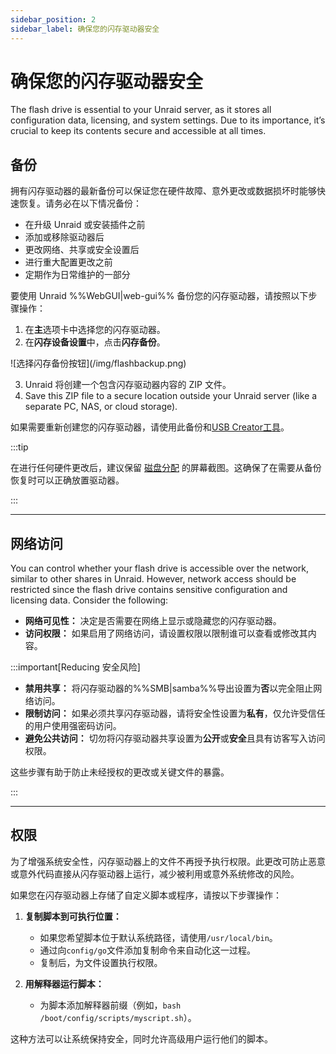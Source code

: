 ```yaml
---
sidebar_position: 2
sidebar_label: 确保您的闪存驱动器安全
---
```


# 确保您的闪存驱动器安全

The flash drive is essential to your Unraid server, as it stores all configuration data, licensing, and system settings. Due to its importance, it’s crucial to keep its contents secure and accessible at all times.

## 备份

拥有闪存驱动器的最新备份可以保证您在硬件故障、意外更改或数据损坏时能够快速恢复。请务必在以下情况备份：

- 在升级 Unraid 或安装插件之前
- 添加或移除驱动器后
- 更改网络、共享或安全设置后
- 进行重大配置更改之前
- 定期作为日常维护的一部分

要使用 Unraid %%WebGUI|web-gui%% 备份您的闪存驱动器，请按照以下步骤操作：

1. 在**主**选项卡中选择您的闪存驱动器。
2. 在**闪存设备设置**中，点击**闪存备份**。

<div style={{ margin: 'auto', maxWidth: '600px', display: 'flex', flexDirection: 'column', alignItems: 'center' }}>
  ![选择闪存备份按钮](/img/flashbackup.png)
</div>

3. Unraid 将创建一个包含闪存驱动器内容的 ZIP 文件。
4. Save this ZIP file to a secure location outside your Unraid server (like a separate PC, NAS, or cloud storage).

如果需要重新创建您的闪存驱动器，请使用此备份和[USB Creator工具](https://unraid.net/download)。

:::tip

在进行任何硬件更改后，建议保留 [磁盘分配](../../getting-started/set-up-unraid/configure-your-array.mdx#assign-parity-and-data-disks) 的屏幕截图。这确保了在需要从备份恢复时可以正确放置驱动器。

:::

---

## 网络访问

You can control whether your flash drive is accessible over the network, similar to other shares in Unraid. However, network access should be restricted since the flash drive contains sensitive configuration and licensing data. Consider the following:

- **网络可见性：** 决定是否需要在网络上显示或隐藏您的闪存驱动器。
- **访问权限：** 如果启用了网络访问，请设置权限以限制谁可以查看或修改其内容。

:::important[Reducing 安全风险]

- **禁用共享：** 将闪存驱动器的%%SMB|samba%%导出设置为**否**以完全阻止网络访问。
- **限制访问：** 如果必须共享闪存驱动器，请将安全性设置为**私有**，仅允许受信任的用户使用强密码访问。
- **避免公共访问：** 切勿将闪存驱动器共享设置为**公开**或**安全**且具有访客写入访问权限。

这些步骤有助于防止未经授权的更改或关键文件的暴露。

:::

---

## 权限

为了增强系统安全性，闪存驱动器上的文件不再授予执行权限。此更改可防止恶意或意外代码直接从闪存驱动器上运行，减少被利用或意外系统修改的风险。

如果您在闪存驱动器上存储了自定义脚本或程序，请按以下步骤操作：

1. **复制脚本到可执行位置：**
   - 如果您希望脚本位于默认系统路径，请使用`/usr/local/bin`。
   - 通过向`config/go`文件添加复制命令来自动化这一过程。
   - 复制后，为文件设置执行权限。

2. **用解释器运行脚本：**
   - 为脚本添加解释器前缀（例如，`bash /boot/config/scripts/myscript.sh`）。

这种方法可以让系统保持安全，同时允许高级用户运行他们的脚本。
